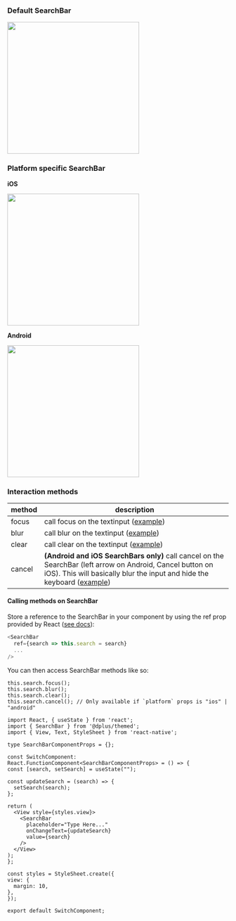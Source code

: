 <!-- Added examples of platform specifc searchbar to be shown in the documentation. -->

### Default SearchBar

<img src="../../../img/searchbar.png" width="300" />

### Platform specific SearchBar

**iOS**

<img
  src="https://user-images.githubusercontent.com/17592779/31585176-b124cdae-b1bd-11e7-809f-ba966cebc663.gif"
  width="300"
/>

**Android**

<img
  src="https://user-images.githubusercontent.com/17592779/31586716-f6e8ff9c-b1d4-11e7-918f-2a7e11d51b08.gif"
  width="300"
/>

### Interaction methods

| method | description                                                                                                                                                                                      |
| ------ | ------------------------------------------------------------------------------------------------------------------------------------------------------------------------------------------------ |
| focus  | call focus on the textinput ([example](#calling))                                                                                                                                                |
| blur   | call blur on the textinput ([example](#calling))                                                                                                                                                 |
| clear  | call clear on the textinput ([example](#calling))                                                                                                                                                |
| cancel | **(Android and iOS SearchBars only)** call cancel on the SearchBar (left arrow on Android, Cancel button on iOS). This will basically blur the input and hide the keyboard ([example](#calling)) |

#### <a name="calling"></a> Calling methods on SearchBar

Store a reference to the SearchBar in your component by using the ref prop
provided by React
([see docs](https://reactjs.org/docs/refs-and-the-dom.html)):

```js
<SearchBar
  ref={search => this.search = search}
  ...
/>
```

You can then access SearchBar methods like so:

```
this.search.focus();
this.search.blur();
this.search.clear();
this.search.cancel(); // Only available if `platform` props is "ios" | "android"
```

```SnackPlayer  SearchBar
import React, { useState } from 'react';
import { SearchBar } from '@dplus/themed';
import { View, Text, StyleSheet } from 'react-native';

type SearchBarComponentProps = {};

const SwitchComponent: React.FunctionComponent<SearchBarComponentProps> = () => {
const [search, setSearch] = useState("");

const updateSearch = (search) => {
  setSearch(search);
};

return (
  <View style={styles.view}>
    <SearchBar
      placeholder="Type Here..."
      onChangeText={updateSearch}
      value={search}
    />
  </View>
);
};

const styles = StyleSheet.create({
view: {
  margin: 10,
},
});

export default SwitchComponent;
```
